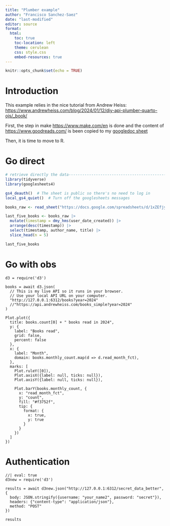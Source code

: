 ```yaml
---
title: "Plumber example"
author: "Francisco Sanchez-Saez"
date: "last-modified" 
editor: source
format:
  html:
    toc: true
    toc-location: left
    theme: cerulean
    css: style.css
    embed-resources: true
---
```


```r
knitr::opts_chunk$set(echo = TRUE)
```

# Introduction

This example relies in the nice tutorial from Andrew Heiss: <https://www.andrewheiss.com/blog/2024/01/12/diy-api-plumber-quarto-ojs/_book/>

First, the step in make <https://www.make.com/en> is done and the content of <https://www.goodreads.com/> is been copied to my [googledoc sheet](https://docs.google.com/spreadsheets/d/1xZEfjyxiH5SQQ-UYSyKN0UCA6lsd7twRsyzAAGGzn7o/edit#gid=0)

Then, it is time to move to R.

# Go direct

```r
# retrieve directly the data-------------------------------------------------
library(tidyverse)
library(googlesheets4)

gs4_deauth()  # The sheet is public so there's no need to log in
local_gs4_quiet()  # Turn off the googlesheets messages

books_raw <- read_sheet("https://docs.google.com/spreadsheets/d/1xZEfjyxiH5SQQ-UYSyKN0UCA6lsd7twRsyzAAGGzn7o/edit#gid=0")

last_five_books <- books_raw |> 
  mutate(timestamp = dmy_hms(user_date_created)) |> 
  arrange(desc(timestamp)) |> 
  select(timestamp, author_name, title) |> 
  slice_head(n = 5)

last_five_books

```



# Go with obs

```ojs
d3 = require('d3')

books = await d3.json(
  // This is my live API so it runs in your browser.
  // Use your local API URL on your computer.
  "http://127.0.0.1:6312/books?year=2024"
  //"https://api.andrewheiss.com/books_simple?year=2024"
)

Plot.plot({
  title: books.count[0] + " books read in 2024",
  y: {
    label: "Books read",
    grid: false,
    percent: false
  },
  x: {
    label: "Month",
    domain: books.monthly_count.map(d => d.read_month_fct),
  },
  marks: [
    Plot.ruleY([0]),
    Plot.axisX({label: null, ticks: null}),
    Plot.axisY({label: null, ticks: null}),

    Plot.barY(books.monthly_count, {
      x: "read_month_fct", 
      y: "count", 
      fill: "#f3752f",
      tip: {
        format: {
          x: true,
          y: true
        }
      }
    })
  ]
})

```

# Authentication

```ojs
//| eval: true
d3new = require('d3')

results = await d3new.json("http://127.0.0.1:6312/secret_data_better", {
  body: JSON.stringify({username: "your_name2", password: "secret"}),
  headers: {"content-type": "application/json"},
  method: "POST"
})

results

```

